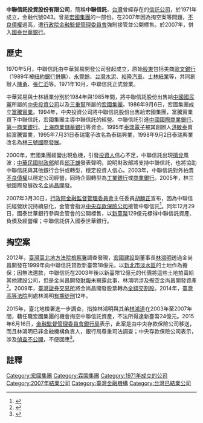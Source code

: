 '''中聯信託投資股份有限公司'''，簡稱'''中聯信託'''，[[台灣|台灣]]曾經存在的[[信託公司|信託公司]]，於1971年成立，金融代號043。曾是[[宏國集團|宏國集團]]的一部份。在2007年因為掏空案等問題，[[不良債權|不良債權]]過高，遭[[行政院金融監督管理委員會|行政院金融監督管理委員會]]強制接管並公開標售。於2007年，併入[[國泰世華銀行|國泰世華銀行]]。

==歷史==
1970年5月，中聯信託由中華貿易開發公司發起成立，原始[[股東|股東]]包括美商[[歐文銀行|歐文銀行]]（1989年被[[紐約銀行|紐約銀行]][[併購|併購]]）、[[永豐餘|永豐餘]]、[[台灣水泥|台灣水泥]]、[[裕隆汽車|裕隆汽車]]、[[士林紙業|士林紙業]]等，共同創辦人[[陳勇_(台灣企業家)|陳勇]]、[[張仁滔|張仁滔]]等。1971年10月，中聯信託正式營業。

中華貿易與士林紙業分別於1984年與1985年間，將中聯信託股份出售給[[中國國民黨|中國國民黨]]所屬的[[中央投資公司|中央投資公司]]以及[[三重幫|三重幫]]所屬的[[宏國集團|宏國集團]]。1986年9月6日，宏國集團成立[[富騰實業|富騰實業]]。1994年，中央投資公司將中聯信託股份出售給宏國集團，富騰實業買下中聯信託，宏國集團主導中聯信託的經營。中聯信託引進[[中國國際商業銀行|中國國際商業銀行]]、[[第一商業銀行|第一商業銀行]]、[[上海商業儲蓄銀行|上海商業儲蓄銀行]]等資金。1995年[[泰瑞電子|泰瑞電子]]被其創辦人[[洪敏泰|洪敏泰]]賣給富騰實業，1995年7月31日泰瑞電子改名為泰瑞興業，1998年9月2日泰瑞興業改名為[[林三號國際發展|林三號國際發展]]。

2000年，宏國集團經營出現危機，引發[[投資人|投資人]]信心不足，中聯信託出現[[擠兌|擠兌]]風波；[[中華民國財政部|中華民國財政部]]部長[[邱正雄|邱正雄]]發表聲明，說明財政部將支持中聯信託，也將協助中聯信託與其他銀行合併或轉型，穩定投資人信心。2003年，中聯信託對外拍賣[[不良債權|不良債權]]以穩定公司經營，同時企圖轉型為[[工業銀行|工業銀行]]或[[商業銀行|商業銀行]]。2005年，林三號國際發展改名[[金尚昌開發|金尚昌開發]]。

2007年3月30日，[[行政院金融監督管理委員會|行政院金融監督管理委員會]]主任委員[[胡勝正|胡勝正]]宣布，因為中聯信託經營狀況持續惡化，金管會指派[[中央存款保險公司|中央存款保險公司]]接管中聯信託<ref>{{cite news|url=http://www.appledaily.com.tw/appledaily/article/finance/20070331/3360168/|title=中聯信託昨遭政府接管|publisher=蘋果日報|author=洪正吉|date=2007-03-31|accessdate=2015-06-29|archive-date=2015-07-01|archive-url=https://web.archive.org/web/20150701081446/http://www.appledaily.com.tw/appledaily/article/finance/20070331/3360168/|dead-url=no}}</ref>。同年12月29日，國泰世華銀行參與金管會的公開標售，以[[新臺幣|新臺幣]]129億元標得中聯信託資產、負債及經營權；中聯信託併入國泰世華銀行。

==掏空案==
2012年，[[臺灣臺北地方法院檢察署|臺灣臺北地方法院檢察署]]調查發現，[[宏國建設|宏國建設]]副董事長[[林鴻明|林鴻明]]透過金尚昌開發在1999年向中聯信託貸款新臺幣18億元，以[[新北市|新北市]][[淡水區|淡水區]]的土地作為擔保；因無法還款，中聯信託在2003年後以新臺幣12億元的代價將這些土地拍賣給其他建設公司，但是金尚昌開發[[財報|財報]]未揭露此事，林鴻明涉及掏空金尚昌開發資產<ref>{{cite news|url=http://news.cts.com.tw/cna/society/201209/201209271105423.html#.VZEKUEYnI9Y|title=涉掏空金尚昌 林鴻明聲押|publisher=中央社|author=劉世怡|date=2012-09-21|deadurl=yes|archiveurl=https://web.archive.org/web/20141029000345/http://news.cts.com.tw/cna/society/201209/201209271105423.html#.VZEKUEYnI9Y|archivedate=2014-10-29|accessdate=2015-06-29}}</ref>。2009年，[[臺灣證券交易所|臺灣證券交易所]]將金尚昌開發股票轉為[[全額交割股|全額交割股]]。2014年，[[臺灣高等法院|臺灣高等法院]]判處林鴻明[[有期徒刑|有期徒刑]]12年。

2015年，臺北地檢署進一步調查，指控林鴻明與其弟[[林鴻道|林鴻道]]在2003年至2007年間，藉任職宏國集團的機會掏空中聯信託資產，不法所得達新臺幣24億元。2015年6月16日，[[金融監督管理委員會銀行局|金融監督管理委員會銀行局]]表示，此案是由中央存款保險公司移送，而且林鴻明已非金融機構負責人，銀行局尊重司法調查；中央存款保險公司表示，涉及[[偵查不公開|偵查不公開]]，不便回應<ref>{{cite news|url=http://www.appledaily.com.tw/appledaily/article/headline/20150617/36613424/|title=宏國副董兄弟 涉掏空24億|publisher=蘋果日報|author=|date=2015-06-17|accessdate=2015-06-29|archive-date=2015-07-01|archive-url=https://web.archive.org/web/20150701051521/http://www.appledaily.com.tw/appledaily/article/headline/20150617/36613424/|dead-url=no}}</ref>。

==註釋==
{{reflist}}

{{宏國集團}}

[[Category:宏國集團|Category:宏國集團]]
[[Category:霖園集團|Category:霖園集團]]
[[Category:1971年成立的公司|Category:1971年成立的公司]]
[[Category:2007年結業公司|Category:2007年結業公司]]
[[Category:臺灣金融機構|Category:臺灣金融機構]]
[[Category:台灣已結業公司|Category:台灣已結業公司]]